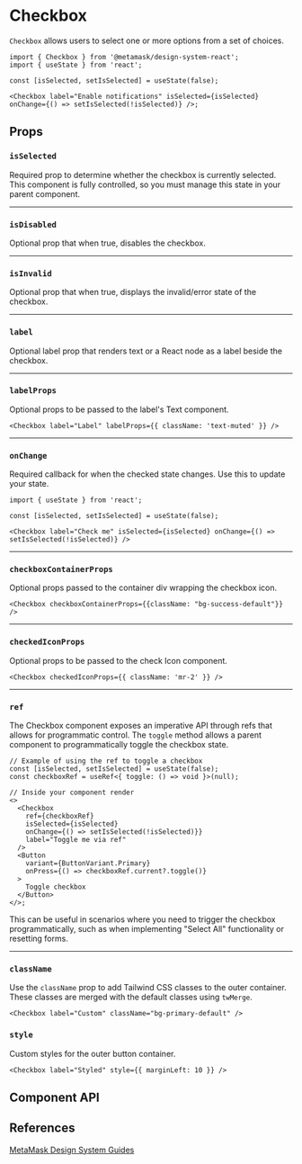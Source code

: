 

# Checkbox

`Checkbox` allows users to select one or more options from a set of choices.

```tsx
import { Checkbox } from '@metamask/design-system-react';
import { useState } from 'react';

const [isSelected, setIsSelected] = useState(false);

<Checkbox label="Enable notifications" isSelected={isSelected} onChange={() => setIsSelected(!isSelected)} />;
```

<Canvas of={CheckboxStories.Default} />

## Props

### `isSelected`

Required prop to determine whether the checkbox is currently selected. This component is fully controlled, so you must manage this state in your parent component.

<Canvas of={CheckboxStories.IsSelected} />

---

### `isDisabled`

Optional prop that when true, disables the checkbox.

<Canvas of={CheckboxStories.IsDisabled} />

---

### `isInvalid`

Optional prop that when true, displays the invalid/error state of the checkbox.

<Canvas of={CheckboxStories.IsInvalid} />

---

### `label`

Optional label prop that renders text or a React node as a label beside the checkbox.

<Canvas of={CheckboxStories.Label} />

---

### `labelProps`

Optional props to be passed to the label's Text component.

```tsx
<Checkbox label="Label" labelProps={{ className: 'text-muted' }} />
```

---

### `onChange`

Required callback for when the checked state changes. Use this to update your state.

```tsx
import { useState } from 'react';

const [isSelected, setIsSelected] = useState(false);

<Checkbox label="Check me" isSelected={isSelected} onChange={() => setIsSelected(!isSelected)} />
```

---

### `checkboxContainerProps`

Optional props passed to the container div wrapping the checkbox icon.

```tsx
<Checkbox checkboxContainerProps={{className: "bg-success-default"}} />
```

---

### `checkedIconProps`

Optional props to be passed to the check Icon component.

```tsx
<Checkbox checkedIconProps={{ className: 'mr-2' }} />
```

---

### `ref`

The Checkbox component exposes an imperative API through refs that allows for programmatic control. The `toggle` method allows a parent component to programmatically toggle the checkbox state.

```tsx
// Example of using the ref to toggle a checkbox
const [isSelected, setIsSelected] = useState(false);
const checkboxRef = useRef<{ toggle: () => void }>(null);

// Inside your component render
<>
  <Checkbox
    ref={checkboxRef}
    isSelected={isSelected}
    onChange={() => setIsSelected(!isSelected)}}
    label="Toggle me via ref"
  />
  <Button
    variant={ButtonVariant.Primary}
    onPress={() => checkboxRef.current?.toggle()}
  >
    Toggle checkbox
  </Button>
</>;
```

This can be useful in scenarios where you need to trigger the checkbox programmatically, such as when implementing "Select All" functionality or resetting forms.

---

### `className`

Use the `className` prop to add Tailwind CSS classes to the outer container. These classes are merged with the default classes using `twMerge`.

```tsx
<Checkbox label="Custom" className="bg-primary-default" />
```

### `style`

Custom styles for the outer button container.

```tsx
<Checkbox label="Styled" style={{ marginLeft: 10 }} />
```

## Component API

<Controls of={CheckboxStories.Default} />

## References

[MetaMask Design System Guides](https://www.notion.so/MetaMask-Design-System-Guides-Design-f86ecc914d6b4eb6873a122b83c12940)
